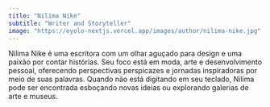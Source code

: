 ```yaml
---
title: "Nilima Nike"
subtitle: "Writer and Storyteller"
image: "https://eyolo-nextjs.vercel.app/images/author/nilima-nike.jpg"
---
```


Nilima Nike é uma escritora com um olhar aguçado para design e uma paixão por contar histórias. Seu foco está em moda, arte e desenvolvimento pessoal, oferecendo perspectivas perspicazes e jornadas inspiradoras por meio de suas palavras. Quando não está digitando em seu teclado, Nilima pode ser encontrada esboçando novas ideias ou explorando galerias de arte e museus.
